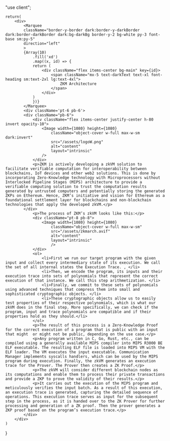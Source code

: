 "use client";



    return(
        <div>
            <Marquee
            className="border-y-border dark:border-y-darkBorder dark:border-darkBorder dark:bg-darkBg border-y-2 bg-white py-3 font-base sm:py-5"
            direction="left"
            >
            {Array(10)
                .fill('xd')
                .map((x, id) => {
                return (
                    <div className="flex items-center bg-main" key={id}>
                        <span className="mx-5 text-darkText text-xl font-heading sm:text-2xl lg:text-4xl">
                            ZKM Architecture
                        </span>
                    </div>
                )
                })}
            </Marquee>
            <div className='pt-6 pb-6'>
            <div className="pb-6">
                <div className="flex items-center justify-center h-80 invert opacity-10">
                    <Image width={1080} height={1080}
                        className="object-cover w-full max-w-sm dark:invert"
                        src="/assets/logoW.png"
                        alt="content"
                        layout="intrinsic"
                    />
                </div>
                <p>ZKM is actively developing a zkVM solution to facilitate verifiable computation for interoperability between blockchains, IoT devices and other web2 solutions. This is done by incorporating Zero-Knowledge technology with Microprocessors without Interlocked Pipeline Stages (MIPS) architecture to provide a verifiable computing solution to trust the computation results generated by untrusted computers and potentially storing the generated ZKPs on Ethereum. Hence, ZKM’s initiative and vision for Ethereum as a foundational settlement layer for blockchains and non-blockchain technologies that apply the developed zkVM.</p>
            </div>
                <p>The process of ZKM’s zkVM looks like this:</p>
                <div className="pt-8 pb-8">
                    <Image width={1080} height={1080}
                        className="object-cover w-full max-w-sm"
                        src="/assets/zkmarch.avif"
                        alt="content"
                        layout="intrinsic"
                        />
                </div>
                <ol>
                    <li>First we run our target program with the given input and collect every intermediary state of its execution. We call the set of all internal states the Execution Trace. , </li>
                    <li>Then, we encode the program, its inputs and their execution trace into sets of polynomials that represent the correct execution of that instance. We call this step arithmetization. </li>
                    <li>Finally, we commit to these sets of polynomials using advanced techniques that compress them into small and sophisticated cryptographic objects. </li>
                    <li>These cryptographic objects allow us to easily test properties of their respective polynomials, which is what our zkVM does in the final step. More specifically, we can check if the program, input and trace polynomials are compatible and if their properties hold as they should.</li>
                </ol>
                <p>The result of this process is a Zero-Knowledge Proof for the correct execution of a program that is public with an input that might  or might not be public, depending on the use case.</p>
                <p>Any program written in C, Go, Rust, etc., can be compiled using a generally available MIPS compiler into MIPS R3000 BE ELF executable. The resulting ELF file is loaded into MIPS VM with the ELF loader. The VM executes the input executable. Communication Manager implements syscalls handlers, which can be used by the MIPS program during execution. Finally, the zkVM generates an execution trace for the Prover. The Prover then creates a ZK Proof.</p>
                <p>The zkVM will consider different blockchain nodes as its computations and enable them to process their private transactions and provide a ZKP to prove the validity of their results.</p>
                <p>It carries out the execution of the MIPS program and meticulously verifies the input batch. As a result of this execution, an execution trace is generated, capturing the detailed sequence of operations. This execution trace serves as input for the subsequent step in the process, as it is handed over to the ZK Prover for further processing and generation of a ZK proof. Then the prover generates a ZKP proof based on the program’s execution trace.</p>
            </div>
        </div>
    )
}
